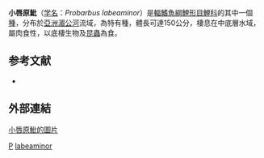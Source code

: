 {{Speciesbox 
| taxon = Probarbus labeaminor
| authority = [[Roberts|Roberts]], 1992
| status = DD
| status_system = IUCN3.1
}}
'''小唇原魮'''（[[学名|学名]]：''Probarbus labeaminor''）是[[輻鰭魚綱|輻鰭魚綱]][[鯉形目|鯉形目]][[鯉科|鯉科]]的其中一個[[種|種]]，分布於[[亞洲|亞洲]][[湄公河|湄公河]]流域，為特有種，體長可達150公分，棲息在中底層水域，屬肉食性，以底棲生物及[[昆蟲|昆蟲]]為食。

==参考文献==
*{{FishBase_species|genus=Probarbus|species=labeaminor|year=2011|month=12}}

==外部連結==
[http://fishbase.org/Photos/ThumbnailsSummary.php?ID=26071 小唇原魮的圖片] {{Wayback|url=http://fishbase.org/Photos/ThumbnailsSummary.php?ID=26071 |date=20160305072126 }}
{{Taxonbar}}

[[Category:1992年描述的鱼类|P]]
[[Category:原魮屬|labeaminor]]